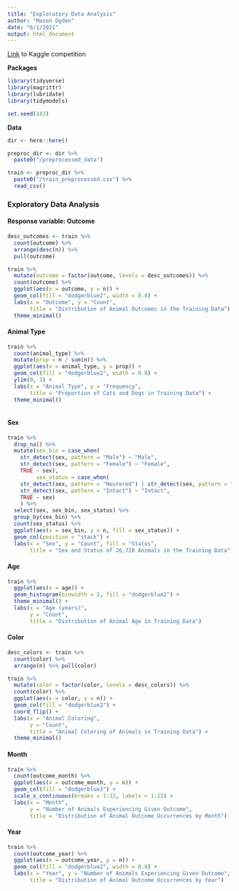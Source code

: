 ```yaml
---
title: "Exploratory Data Analysis"
author: "Mason Ogden"
date: "6/1/2021"
output: html_document
---
```


[Link](https://www.kaggle.com/c/shelter-animal-outcomes/data) to Kaggle competition

**Packages**

```r
library(tidyverse)
library(magrittr)
library(lubridate)
library(tidymodels)

set.seed(143)
```

**Data**

```r
dir <- here::here()

preproc_dir <- dir %>%
  paste0("/preprocessed_data")

train <- preproc_dir %>%
  paste0("/train_preprocessed.csv") %>%
  read_csv()
```

### Exploratory Data Analysis

#### Response variable: Outcome

```r
desc_outcomes <- train %>%
  count(outcome) %>% 
  arrange(desc(n)) %>% 
  pull(outcome)

train %>%
  mutate(outcome = factor(outcome, levels = desc_outcomes)) %>%
  count(outcome) %>% 
  ggplot(aes(x = outcome, y = n)) + 
  geom_col(fill = "dodgerblue2", width = 0.8) + 
  labs(x = "Outcome", y = "Count",
       title = "Distribution of Animal Outcomes in the Training Data") + 
  theme_minimal()
```


#### Animal Type

```r
train %>%
  count(animal_type) %>%
  mutate(prop = n / sum(n)) %>% 
  ggplot(aes(x = animal_type, y = prop)) + 
  geom_col(fill = "dodgerblue2", width = 0.8) + 
  ylim(0, 1) + 
  labs(x = "Animal Type", y = "Frequency",
       title = "Proportion of Cats and Dogs in Training Data") +
  theme_minimal()
  
```

#### Sex

```r
train %>% 
  drop_na() %>%
  mutate(sex_bin = case_when(
    str_detect(sex, pattern = "Male") ~ "Male",
    str_detect(sex, pattern = "Female") ~ "Female",
    TRUE ~ sex),
         sex_status = case_when(
    str_detect(sex, pattern = "Neutered") | str_detect(sex, pattern = "Spayed") ~ "Spayed/Neutered",
    str_detect(sex, pattern = "Intact") ~ "Intact",
    TRUE ~ sex)
    ) %>%
  select(sex, sex_bin, sex_status) %>%
  group_by(sex_bin) %>%
  count(sex_status) %>%
  ggplot(aes(x = sex_bin, y = n, fill = sex_status)) + 
  geom_col(position = "stack") + 
  labs(x = "Sex", y = "Count", fill = "Status",
       title = "Sex and Status of 26,728 Animals in the Training Data")
```

#### Age

```r
train %>%
  ggplot(aes(x = age)) + 
  geom_histogram(binwidth = 2, fill = "dodgerblue2") + 
  theme_minimal() + 
  labs(x = "Age (years)",
       y = "Count",
       title = "Distribution of Animal Age in Training Data")
```

#### Color

```r
desc_colors <- train %>%
  count(color) %>% 
  arrange(n) %>% pull(color)

train %>%
  mutate(color = factor(color, levels = desc_colors)) %>% 
  count(color) %>%
  ggplot(aes(x = color, y = n)) + 
  geom_col(fill = "dodgerblue2") + 
  coord_flip() + 
  labs(x = "Animal Coloring",
       y = "Count",
       title = "Animal Coloring of Animals in Training Data") + 
  theme_minimal()
```

#### Month

```r
train %>%
  count(outcome_month) %>%
  ggplot(aes(x = outcome_month, y = n)) + 
  geom_col(fill = "dodgerblue2") + 
  scale_x_continuous(breaks = 1:12, labels = 1:12) + 
  labs(x = "Month",
       y = "Number of Animals Experiencing Given Outcome",
       title = "Distribution of Animal Outcome Occurrences by Month")
```

#### Year

```r
train %>%
  count(outcome_year) %>%
  ggplot(aes(x = outcome_year, y = n)) + 
  geom_col(fill = "dodgerblue2", width = 0.8) + 
  labs(x = "Year", y = "Number of Animals Experiencing Given Outcome",
       title = "Distribution of Animal Outcome Occurrences by Year")
```


